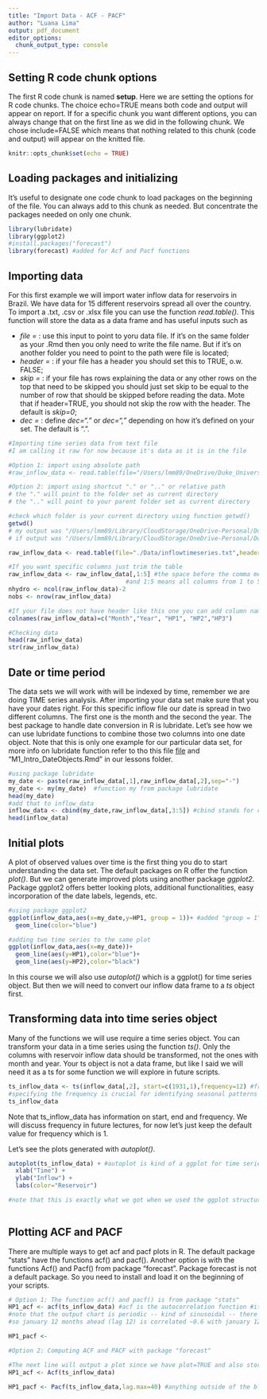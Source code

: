 ```yaml
---
title: "Import Data - ACF - PACF"
author: "Luana Lima"
output: pdf_document
editor_options: 
  chunk_output_type: console
---
```


## Setting R code chunk options

The first R code chunk is named **setup**. Here we are setting the options for R code chunks. The choice echo=TRUE means both code and output will appear on report. If for a specific chunk you want different options, you can always change that on the first line as we did in the following chunk. We chose include=FALSE which means that nothing related to this chunk (code and output) will appear on the knitted file.

```r
knitr::opts_chunk$set(echo = TRUE) 
```


## Loading packages and initializing

It's useful to designate one code chunk to load packages on the beginning of the file. You can always add to this chunk as needed. But concentrate the packages needed on only one chunk.

```r
library(lubridate)
library(ggplot2)
#install.packages("forecast")
library(forecast) #added for Acf and Pacf functions

```

## Importing data

For this first example we will import water inflow data for reservoirs in Brazil. We have data for 15 different reservoirs spread all over the country. To import a .txt, .csv or .xlsx file you can use the function *read.table()*. This function will store the data as a data frame and has useful inputs such as

* *file = * : use this input to point to yoru data file. If it's on the same folder as your .Rmd then you only need to write the file name. But if it's on another folder you need to point to the path were file is located;
* *header =* : if your file has a header you should set this to TRUE, o.w. FALSE;
* *skip =* : if your file has rows explaining the data or any other rows on the top that need to be skipped you should just set skip to be equal to the number of row that should be skipped before reading the data. Mote that if header=TRUE, you should not skip the row with the header. The default is *skip=0*;
* *dec =* : define *dec="."* or *dec=","* depending on how it's defined on your set. The default is ".".

```r
#Importing time series data from text file
#I am calling it raw for now because it's data as it is in the file

#Option 1: import using absolute path
#raw_inflow_data <- read.table(file="/Users/lmm89/OneDrive/Duke_University/9_Spring2022/ENV790_TSA/Git_Repo/ENV790_TimeSeriesAnalysis_Sp2022_v2/Data/inflowtimeseries.txt",header=FALSE,skip=0)

#Option 2: import using shortcut "." or ".." or relative path
# the "." will point to the folder set as current directory
# the ".." will point to your parent folder set as current directory

#check which folder is your current directory using function getwd()
getwd()
# my output was "/Users/lmm89/Library/CloudStorage/OneDrive-Personal/Duke_University/11_Spring2023/ENV790_TSA/GitHub/TimeSeriesAnalysis_Sp23" meaning current directory is my project folder, therefore I only need to use "."
# if output was "/Users/lmm89/Library/CloudStorage/OneDrive-Personal/Duke_University/11_Spring2023/ENV790_TSA/GitHub/TimeSeriesAnalysis_Sp23/Lessons" then I would need to use ".."

raw_inflow_data <- read.table(file="./Data/inflowtimeseries.txt",header=FALSE,skip=0)

#If you want specific columns just trim the table
raw_inflow_data <- raw_inflow_data[,1:5] #the space before the comma means you want all rows
                                 #and 1:5 means all columns from 1 to 5
nhydro <- ncol(raw_inflow_data)-2
nobs <- nrow(raw_inflow_data) 

#If your file does not have header like this one you can add column names after creating the data frame
colnames(raw_inflow_data)=c("Month","Year", "HP1", "HP2","HP3")

#Checking data
head(raw_inflow_data)
str(raw_inflow_data)
```

## Date or time period

The data sets we will work with will be indexed by time, remember we are doing TIME series analysis. After importing your data set make sure that you have your dates right. For this specific inflow file our date is spread in two different columns. The first one is the month and the second the year. The best package to handle date conversion in R is lubridate. Let's see how we can use lubridate functions to combine those two columns into one date object. Note that this is only one example for our particular data set, for more info on lubridate function refer to tho this file [file](https://evoldyn.gitlab.io/evomics-2018/ref-sheets/R_lubridate.pdf) and "M1_Intro_DateObjects.Rmd" in our lessons folder.

```r
#using package lubridate
my_date <- paste(raw_inflow_data[,1],raw_inflow_data[,2],sep="-")
my_date <- my(my_date)  #function my from package lubridate
head(my_date)
#add that to inflow_data 
inflow_data <- cbind(my_date,raw_inflow_data[,3:5]) #cbind stands for column bind
head(inflow_data)

```

## Initial plots

A plot of observed values over time is the first thing you do to start understanding the data set. The default packages on R offer the function *plot()*. But we can generate improved plots using another package *ggplot2*. Package ggplot2 offers better looking plots, additional functionalities, easy incorporation of the date labels, legends, etc.  

```r
#using package ggplot2
ggplot(inflow_data,aes(x=my_date,y=HP1, group = 1))+ #added "group = 1"?
  geom_line(color="blue")

#adding two time series to the same plot
ggplot(inflow_data,aes(x=my_date))+
  geom_line(aes(y=HP1),color="blue")+
  geom_line(aes(y=HP2),color="black")

```

In this course we will also use *autoplot()* which is a ggplot() for time series object. But then we will need to convert our inflow data frame to a *ts* object first.


## Transforming data into time series object

Many of the functions we will use require a time series object. You can transform your data in a time series using the function *ts()*. Only the columns with reservoir inflow data should be transformed, not the ones with month and year. Your ts object is not a data frame, but like I said we will need it as a ts for some function we will explore in future scripts.

```r
ts_inflow_data <- ts(inflow_data[,2], start=c(1931,1),frequency=12) #frequency is how many times we repeat the data -- e.g., daily is 365, monthly is 12, yearly is 1 #the number after the year (in this case 1) specifies which month to start with -- so this starts with January of 1931
#specifying the frequency is crucial for identifying seasonal patterns
ts_inflow_data

```

Note that ts_inflow_data has information on start, end and frequency. We will discuss frequency in future lectures, for now let's just keep the default value for frequency which is 1.

Let's see the plots generated with *autoplot()*.

```r

autoplot(ts_inflow_data) + #autoplot is kind of a ggplot for time series objects
  xlab("Time") +
  ylab("Inflow") +
  labs(color="Reservoir")

#note that this is exactly what we got when we used the ggplot structure
  
```


## Plotting ACF and PACF

There are multiple ways to get acf and pacf plots in R. The default package "stats" have the functions acf() and pacf(). Another option is with the functions Acf() and Pacf() from package "forecast". Package forecast is not a default package. So you need to install and load it on the beginning of your scripts. 

```r
# Option 1: The function acf() and pacf() is from package "stats"
HP1_acf <- acf(ts_inflow_data) #acf is the autocorrelation function #it will give us information about the time or the self-correlation of the time series -- how is one observation correlated with another of the same variable
#note that the output chart is periodic -- kind of sinusoidal -- there is some seasonality happening in the acf
#so january 12 months ahead (lag 12) is correlated ~0.6 with january 12 months prior... the correlation of december (lag 11) is less correlated with january 11 months prior...

HP1_pacf <- 

#Option 2: Computing ACF and PACF with package "forecast"

#The next line will output a plot since we have plot=TRUE and also store the acf values in the object
HP1_acf <- Acf(ts_inflow_data)

HP1_pacf <- Pacf(ts_inflow_data,lag.max=40) #anything outside of the blue dotted lines can be considered "significant"
  
```


